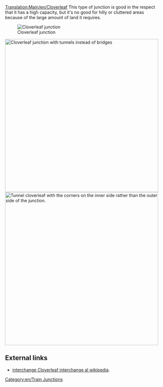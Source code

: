 [[Translation:Main/en/Cloverleaf]]{{en/Junctionsmenu}}
This type of junction is good in the respect that it has a high capacity, but it's no good for hilly or cluttered areas because of the large amount of land it requires.

[[File:en/Cloverleaf.png|none|frame|Cloverleaf junction]]

{{Template:Junction_Criteria|Cheap|1|0|1|1|0|0|0|1|0|1|1|0|Broken down trains only affect the one track and left turns.|
*Can handle 4+ trains at a time.
*Takes up a large amount of space when built without sharp corners.
*Make the loop and diagonal branches longer than your trains, so the main line is not blocked by a waiting train.
*Use tunnels if the bridges slow down your trains.
*If necessary, upgrade to an [[Main/en/Over Under Junction|Over-Under junction]].
*Area: 10 x 10

*To be able to fully store a 12 length (6 grid spaces) train in each left turn movement, use a length of 2 for each side of the cloverleaf and start the cloverleaf 3 spaces away from the center intersection
*In general, the storage space of each cloverleaf is 7*n for a size n cloverleaf, where n is the length of each side in the leaf (start size n cloverleaf at 2*n-1 spaces away from the center intersection)
}}
[[File:en/Cloverleaf with tunnels.png|none|thumb|500px|Cloverleaf junction with tunnels instead of bridges]]
[[File:en/Cloverleaf inward corners.png|none|thumb|500px|Tunnel cloverleaf with the corners on the inner side rather than the outer side of the junction.]]

==External links==
*[http://www.wikipedia.org/wiki/Cloverleaf interchange Cloverleaf interchange al wikipedia].

[[Category:en/Train Junctions]]